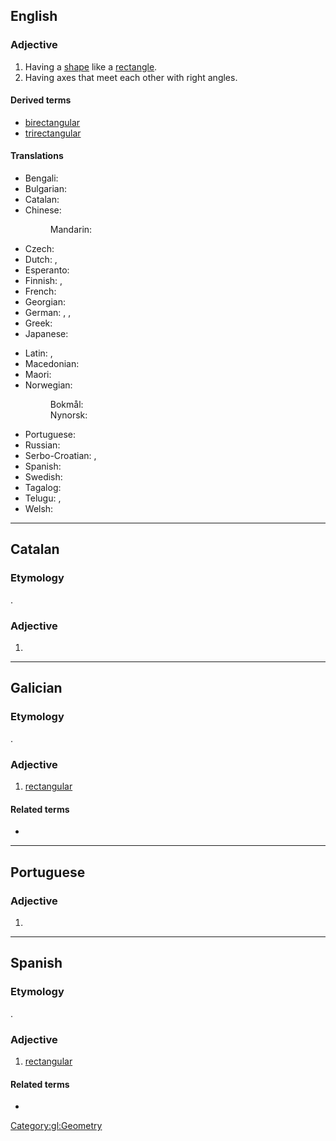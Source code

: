 ==English==

===Adjective===
{{head|en|adjective}}

# Having a [[shape]] like a [[rectangle]].
# Having axes that meet each other with right angles.

====Derived terms====
* [[birectangular]]
* [[trirectangular]]

====Translations====
{{trans-top|having a shape like a rectangle}}
* Bengali: {{t|bn|আয়তক্ষেত্রাকৃতি}}
* Bulgarian: {{t|bg|правоъ̀гълен|sc=Cyrl}}
* Catalan: {{t+|ca|rectangular}}
* Chinese:
*: Mandarin: {{t+|cmn|矩形|tr=jǔxíng de|alt=矩形的|sc=Hani}}
* Czech: {{t+|cs|obdélníkový}}
* Dutch: {{t+|nl|rechthoekig}}, {{t+|nl|rechthoekige}}
* Esperanto: {{t|eo|ortangula}}
* Finnish: {{t+|fi|suorakulmainen}}, {{t|fi|[[suorakaiteen]] [[muotoinen]]}}
* French: {{t+|fr|rectangulaire}}
* Georgian: {{t|ka|მართკუთხა}}
* German: {{t+|de|rechteckig}}, {{t+|de|rechtwinklig}}, {{t+|de|rechtwinkelig}}
* Greek: {{t+|el|ορθογώνιος|sc=Grek}}
* Japanese: {{t+|ja|直角|tr=ちょっかくの, chokkaku no|alt=直角の|sc=Jpan}}
{{trans-mid}}
* Latin: {{t|la|rectiangulus}}, {{t|la|rectangulus}}
* Macedonian: {{t|mk|правоаголен|tr=pravoagolen|sc=Cyrl}}
* Maori: {{t|mi|porowhā}}
* Norwegian:
*: Bokmål: {{t+|nb|rektangulær}}
*: Nynorsk: {{t|nn|rektangulær}}
* Portuguese: {{t+|pt|retangular|m|f}}
* Russian: {{t+|ru|прямоуго́льный}}
* Serbo-Croatian: {{t|sh|u obliku pravougaonika}}, {{t|sh|pravougaoni}}
* Spanish: {{t+|es|rectangular}}
* Swedish: {{t+|sv|rektangulär}}
* Tagalog: {{t|tl|paritadlungin}}
* Telugu: {{t|te|చతురస్త్ర}}, {{t|te|చదరం}}
* Welsh: {{t|cy|cyfongl}}
{{trans-bottom}}

----

==Catalan==

===Etymology===
{{suffix|ca|rectangle|ar}}.

===Adjective===
{{ca-adj|mf}}

# {{l|en|rectangular}}

----

==Galician==

===Etymology===
{{suffix|gl|rectángulo|ar}}.

===Adjective===
{{gl-adj|f=rectangular|pl=rectangulares}}

# [[#English|rectangular]]

====Related terms====
* {{l|gl|rectángulo}}

[[Category:gl:Geometry]]

----

==Portuguese==

===Adjective===
{{pt-adj|rectangula|r}}

# {{pt-superseded-silent-letter-1990|retangular}}

----

==Spanish==

===Etymology===
{{suffix|es|rectángulo|ar}}.

===Adjective===
{{es-adj|pl=rectangulares}}

# [[#English|rectangular]]

====Related terms====
* {{l|es|rectángulo}}